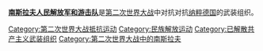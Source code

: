 '''[[南斯拉夫人民解放军和游击队|南斯拉夫人民解放军和游击队]]'''是[[第二次世界大战|第二次世界大战]]中对抗对抗[[纳粹德国|纳粹德国]]的武装组织。
{{Commons cat|Yugoslav Partisans}}

[[Category:第二次世界大战抵抗运动|Category:第二次世界大战抵抗运动]]
[[Category:民族解放运动|Category:民族解放运动]]
[[Category:已解散共产主义武装组织|Category:已解散共产主义武装组织]]
[[Category:第二次世界大战中的南斯拉夫|Category:第二次世界大战中的南斯拉夫]]
